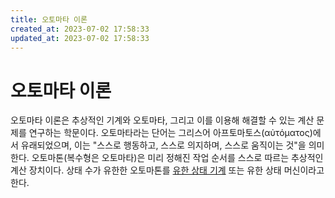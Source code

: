 ```yaml
---
title: 오토마타 이론
created_at: 2023-07-02 17:58:33
updated_at: 2023-07-02 17:58:33
---
```

# 오토마타 이론

오토마타 이론은 추상적인 기계와 오토마타, 그리고 이를 이용해 해결할 수 있는 계산 문제를 연구하는 학문이다. 오토마타라는 단어는 그리스어 아프토마토스(αὐτόματος)에서 유래되었으며, 이는 "스스로 행동하고, 스스로 의지하며, 스스로 움직이는 것"을 의미한다. 오토마톤(복수형은 오토마타)은 미리 정해진 작업 순서를 스스로 따르는 추상적인 계산 장치이다. 상태 수가 유한한 오토마톤를 [유한 상태 기계](/ko/finite_state_machine/) 또는 유한 상태 머신이라고 한다.